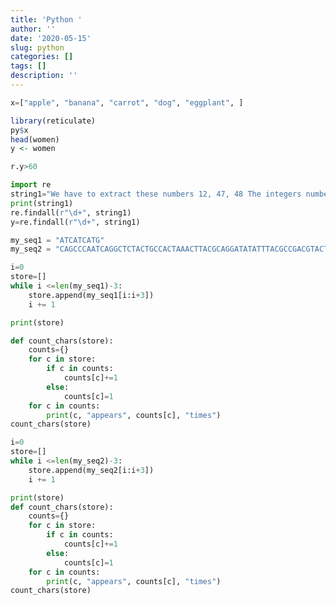 ```yaml
---
title: 'Python '
author: ''
date: '2020-05-15'
slug: python
categories: []
tags: []
description: ''
---
```


```python
x=["apple", "banana", "carrot", "dog", "eggplant", ]
```

```R
library(reticulate)
py$x
head(women)
y <- women
```

```python
r.y>60
```

```python
import re
string1="We have to extract these numbers 12, 47, 48 The integers numbers are also interesting: 189 2036 314\',\' is a separator, so please extract these numbers 125,789,1450 and also these 564,90456 We like to offer you 7890$ per month in order to complete this task... we are joking"
print(string1)
re.findall(r"\d+", string1)
y=re.findall(r"\d+", string1)

my_seq1 = "ATCATCATG"
my_seq2 = "CAGCCCAATCAGGCTCTACTGCCACTAAACTTACGCAGGATATATTTACGCCGACGTACT"

i=0
store=[]
while i <=len(my_seq1)-3:
    store.append(my_seq1[i:i+3])
    i += 1

print(store)

def count_chars(store):
    counts={}
    for c in store:
        if c in counts:
            counts[c]+=1
        else:
            counts[c]=1
    for c in counts:
        print(c, "appears", counts[c], "times")
count_chars(store)
```

```python
i=0
store=[]
while i <=len(my_seq2)-3:
    store.append(my_seq2[i:i+3])
    i += 1

print(store)
def count_chars(store):
    counts={}
    for c in store:
        if c in counts:
            counts[c]+=1
        else:
            counts[c]=1
    for c in counts:
        print(c, "appears", counts[c], "times")
count_chars(store)
```

